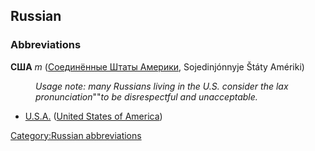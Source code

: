 ==Russian==
[[Category:Russian abbreviations]]
===Abbreviations===
'''США''' {{IPAchar|(ɛs-ša-á, sɛ-šɛ-á)}} ''m'' ([[Соединённые Штаты Америки]], Sojedinjónnyje Štáty Amériki)
:''Usage note: many Russians living in the U.S. consider the lax pronunciation ''"{{IPAchar|sɛ-šɛ-á}}"'' to be disrespectful and unacceptable.''

*[[U.S.A.]] ([[United States of America]])